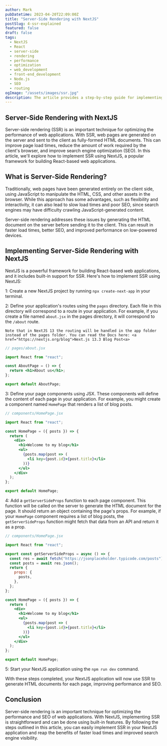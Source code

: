 ```yaml
---
author: Mark
pubDatetime: 2023-04-20T22:09:00Z
title: "Server-Side Rendering with NextJS"
postSlug: 4-ssr-explained
featured: false
draft: false
tags:
  - NextJS
  - React
  - server-side
  - rendering
  - performance
  - optimization
  - web_development
  - front-end_development
  - Node.js
  - SEO
  - routing
ogImage: "/assets/images/ssr.jpg"
description: The article provides a step-by-step guide for implementing Server-Side Rendering (SSR) with NextJS, a popular framework for building React-based web applications, with codeblock examples.
---
```


## Server-Side Rendering with NextJS

Server-side rendering (SSR) is an important technique for optimizing the performance of web applications. With SSR, web pages are generated on the server and sent to the client as fully-formed HTML documents. This can improve page load times, reduce the amount of work required by the client's browser, and improve search engine optimization (SEO). In this article, we'll explore how to implement SSR using NextJS, a popular framework for building React-based web applications.

## What is Server-Side Rendering?

Traditionally, web pages have been generated entirely on the client side, using JavaScript to manipulate the HTML, CSS, and other assets in the browser. While this approach has some advantages, such as flexibility and interactivity, it can also lead to slow load times and poor SEO, since search engines may have difficulty crawling JavaScript-generated content.

Server-side rendering addresses these issues by generating the HTML document on the server before sending it to the client. This can result in faster load times, better SEO, and improved performance on low-powered devices.

## Implementing Server-Side Rendering with NextJS

NextJS is a powerful framework for building React-based web applications, and it includes built-in support for SSR. Here's how to implement SSR using NextJS:

1: Create a new NextJS project by running `npx create-next-app` in your terminal.

2: Define your application's routes using the `pages` directory. Each file in this directory will correspond to a route in your application. For example, if you create a file named `about.jsx` in the pages directory, it will correspond to the `/about` route.

```
Note that in NextJS 13 the routing will be handled in the app folder instead of the pages folder. You can read the Docs here: <a href="https://nextjs.org/blog">Next.js 13.3 Blog Post<a>
```

```jsx
// pages/about.jsx

import React from "react";

const AboutPage = () => {
  return <h1>About us</h1>;
};

export default AboutPage;
```

3: Define your page components using JSX. These components will define the content of each page in your application. For example, you might create a component named `HomePage` that renders a list of blog posts.

```jsx
// components/HomePage.jsx

import React from "react";

const HomePage = ({ posts }) => {
  return (
    <div>
      <h1>Welcome to my blog</h1>
      <ul>
        {posts.map(post => (
          <li key={post.id}>{post.title}</li>
        ))}
      </ul>
    </div>
  );
};

export default HomePage;
```

4: Add a `getServerSideProps` function to each page component. This function will be called on the server to generate the HTML document for the page. It should return an object containing the page's props. For example, if your `HomePage` component requires a list of blog posts, the `getServerSideProps` function might fetch that data from an API and return it as a prop.

```jsx
// components/HomePage.jsx

import React from "react";

export const getServerSideProps = async () => {
  const res = await fetch("https://jsonplaceholder.typicode.com/posts");
  const posts = await res.json();
  return {
    props: {
      posts,
    },
  };
};

const HomePage = ({ posts }) => {
  return (
    <div>
      <h1>Welcome to my blog</h1>
      <ul>
        {posts.map(post => (
          <li key={post.id}>{post.title}</li>
        ))}
      </ul>
    </div>
  );
};

export default HomePage;
```

5: Start your NextJS application using the `npm run dev` command.

With these steps completed, your NextJS application will now use SSR to generate HTML documents for each page, improving performance and SEO.

## Conclusion

Server-side rendering is an important technique for optimizing the performance and SEO of web applications. With NextJS, implementing SSR is straightforward and can be done using built-in features. By following the steps outlined in this article, you can easily implement SSR in your NextJS application and reap the benefits of faster load times and improved search engine visibility.

